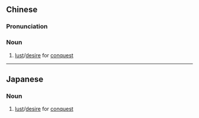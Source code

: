 ==Chinese==
{{zh-forms|type=21}}

===Pronunciation===
{{zh-pron
|m=zhēngfúyù
|c=zing1 fuk6 juk6
|cat=n
}}

===Noun===
{{zh-noun}}

# [[lust]]/[[desire]] for [[conquest]] {{lb|zh|especially of a man}}

----

==Japanese==
{{ja-kanjitab|せい|ふく|よく|yomi=on}}

===Noun===
{{ja-noun|せいふくよく}}

# [[lust]]/[[desire]] for [[conquest]]